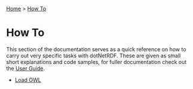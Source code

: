 [[Home]] > [[How To]]

= How To =

This section of the documentation serves as a quick reference on how to carry out very specific tasks with dotNetRDF.  These are given as small short explanations and code samples, for fuller documentation check out the [[User Guide]].

* [[How To/Load OWL|Load OWL]]